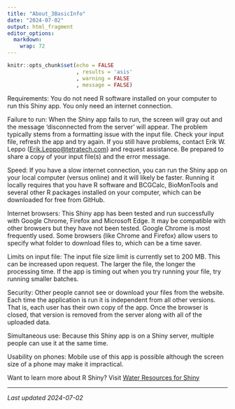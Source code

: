 ```yaml
---
title: "About_3BasicInfo"
date: "2024-07-02"
output: html_fragment
editor_options: 
  markdown: 
    wrap: 72
---
```


```r
knitr::opts_chunk$set(echo = FALSE
                      , results = 'asis'
                      , warning = FALSE
                      , message = FALSE)
```

Requirements: You do not need R software installed on your computer to
run this Shiny app. You only need an internet connection.

Failure to run: When the Shiny app fails to run, the screen will gray
out and the message ‘disconnected from the server’ will appear. The
problem typically stems from a formatting issue with the input file.
Check your input file, refresh the app and try again. If you still have
problems, contact Erik W. Leppo
([Erik.Leppo\@tetratech.com](mailto:Erik.Leppo@tetratech.com){.email})
and request assistance. Be prepared to share a copy of your input
file(s) and the error message.

Speed: If you have a slow internet connection, you can run the Shiny app
on your local computer (versus online) and it will likely be faster.
Running it locally requires that you have R software and BCGCalc,
BioMonTools and several other R packages installed on your computer,
which can be downloaded for free from GitHub.

Internet browsers: This Shiny app has been tested and run successfully
with Google Chrome, Firefox and Microsoft Edge. It may be compatible
with other browsers but they have not been tested. Google Chrome is most
frequently used. Some browsers (like Chrome and Firefox) allow users to
specify what folder to download files to, which can be a time saver.

Limits on input file: The input file size limit is currently set to 200
MB. This can be increased upon request. The larger the file, the longer
the processing time. If the app is timing out when you try running your
file, try running smaller batches.

Security: Other people cannot see or download your files from the
website. Each time the application is run it is independent from all
other versions. That is, each user has their own copy of the app. Once
the browser is closed, that version is removed from the server along
with all of the uploaded data.

Simultaneous use: Because this Shiny app is on a Shiny server, multiple
people can use it at the same time.

Usability on phones: Mobile use of this app is possible although the
screen size of a phone may make it impractical.

Want to learn more about R Shiny? Visit [Water Resources for
Shiny](https://nalms.shinyapps.io/Shiny_for_Water_Resources/)

------------------------------------------------------------------------

*Last updated 2024-07-02*
